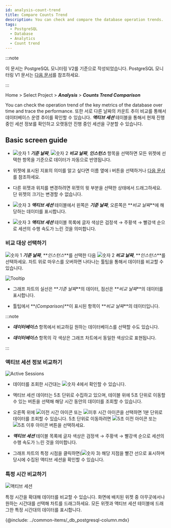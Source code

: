 ```yaml
---
id: analysis-count-trend
title: Compare Counts Trend
description: You can check and compare the database operation trends.
tags:
  - PostgreSQL
  - Database
  - Analytics
  - Count trend
---
```


:::note

이 문서는 PostgreSQL 모니터링 V2를 기준으로 작성되었습니다. PostgreSQL 모니터링 V1 문서는 [다음 문서](../postgresql-v1/analysis-count-trend)를 참조하세요.

:::

Home > Select Project > **_Analysis_** > **_Counts Trend Comparison_**

You can check the operation trend of the key metrics of the database over time and trace the performance. 또한 서로 다른 날짜의 카운트 추이 비교를 통해서 데이터베이스 운영 추이를 확인할 수 있습니다. **_액티브 세션_** 테이블을 통해서 현재 진행 중인 세션 정보를 확인하고 오랫동안 진행 중인 세션을 구분할 수 있습니다.

## Basic screen guide

<ProdImg img='db-compare-count-trend.png' desc='카운트 추이' />

-   ![숫자 1](/img/number-01.png) **_기준 날짜_**, ![숫자 2](/img/number-02.png) **_비교 날짜_**, **_인스턴스_** 항목을 선택하면 모든 위젯에 선택한 항목을 기준으로 데이터가 자동으로 반영됩니다.

-   위젯에 표시된 지표의 의미를 알고 싶다면 이름 옆에 <span class='mark'>i</span> 버튼을 선택하거나 [다음 문서](metrics-data-list)를 참조하세요.

-   다른 위젯과 위치를 변경하려면 위젯의 윗 부분을 선택한 상태에서 드래그하세요. 단 위젯의 크기는 변경할 수 없습니다.

-   ![숫자 3](/img/number-03.png) **_액티브 세션_** 테이블에서 왼쪽은 **_기준 날짜_**, 오른쪽은 **_비교 날짜_**에 해당하는 데이터를 표시합니다.

-   ![숫자 3](/img/number-03.png) **_액티브 세션_** 테이블 목록에 글자 색상은 검정색 → <span class='slow'>주황색</span> → <span class='vslow'>빨강색</span> 순으로 세션의 수행 속도가 느린 것을 의미합니다.

### 비교 대상 선택하기

![숫자 1](/img/number-01.png) **_기준 날짜_**, **_인스턴스_**를 선택한 다음 ![숫자 2](/img/number-02.png) **_비교 날짜_**, **_인스턴스_**를 선택하세요. 차트 위로 마우스를 오버하면 나타나는 툴팁을 통해서 데이터를 비교할 수 있습니다.

![Tooltip](/img/db-compare-count-trend-tootip.png)

-   그래프 차트의 실선은 **_기준 날짜_**의 데이터, 점선은 **_비교 날짜_**의 데이터를 표시합니다.

-   툴팁에서 **_(Comparison)_**이 표시된 항목이 **_비교 날짜_**의 데이터입니다.

:::note

-   **_데이터베이스_** 항목에서 비교하길 원하는 데이터베이스를 선택할 수도 있습니다.

-   **_데이터베이스_** 항목의 각 색상은 그래프 차트에서 동일한 색상으로 표현됩니다.

:::

### 액티브 세션 정보 비교하기

![Active Sessions](/img/db-compare-count-trend-activesession.png)

-   데이터를 조회한 시간대는 ![숫자 4](/img/number-04.png)에서 확인할 수 있습니다.

-   액티브 세션 데이터는 5초 단위로 수집하고 있으며, 테이블 위에 5초 단위로 이동할 수 있는 버튼을 선택해 해당 시간 동안의 데이터를 조회할 수 있습니다.

-   오른쪽 위에 ![이전 시간 아이콘](/img/ico-left-time.svg) 또는 ![이후 시간 아이콘](/img/ico-right-time.svg)을 선택하면 1분 단위로 데이터를 조회할 수 있습니다. 5초 단위로 이동하려면 ![5초 이전 아이콘](/img/ic-caret-left.svg) 또는 ![5초 이후 아이콘](/img/ic-caret-right.svg) 버튼을 선택하세요.

-   **_액티브 세션_** 테이블 목록에 글자 색상은 검정색 → <span class='slow'>주황색</span> → <span class='vslow'>빨강색</span> 순으로 세션의 수행 속도가 느린 것을 의미합니다.

-   그래프 차트의 특정 시점을 클릭하면(![숫자 3](/img/number-03.png)) 해당 지점을 빨간 선으로 표시하며 당시에 수집된 액티브 세션을 확인할 수 있습니다.

### 특정 시간 비교하기

![액티브 세션](/img/db-count-trend-extend-time.png)

특정 시간을 확대해 데이터를 비교할 수 있습니다. 화면에 배치된 위젯 중 아무곳에서나 원하는 시간대를 선택해 차트를 드래그하세요. 모든 위젯과 액티브 세션 테이블에 드래그한 특정 시간대의 데이터를 표시합니다.

<!--컬럼 정보 안내-->

{@include: ../common-items/_db_postgresql-column.mdx} 
